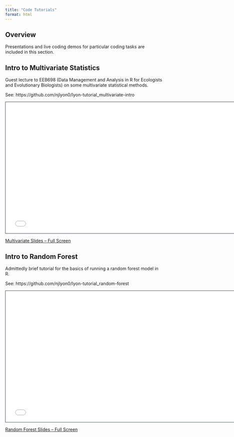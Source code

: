 ```yaml
---
title: "Code Tutorials"
format: html
---
```


## Overview

Presentations and live coding demos for particular coding tasks are included in this section.

## Intro to Multivariate Statistics

Guest lecture to EEB698 (Data Management and Analysis in R for Ecologists and Evolutionary Biologists) on some multivariate statistical methods.

See: https://github.com/njlyon0/lyon-tutorial_multivariate-intro

```{=html}
<iframe class="slide-deck" src="slides/tutorial_multivar-stats.html" height="420" width="750" style="border: 1px solid #2e3846;"></iframe>
```

[Multivariate Slides -- Full Screen](slides/tutorial_multivar-stats.qmd)

## Intro to Random Forest

Admittedly brief tutorial for the basics of running a random forest model in R.

See: https://github.com/njlyon0/lyon-tutorial_random-forest

```{=html}
<iframe class="slide-deck" src="slides/tutorial_random-forest.html" height="420" width="750" style="border: 1px solid #2e3846;"></iframe>
```

[Random Forest Slides -- Full Screen](slides/tutorial_random-forest.qmd)

